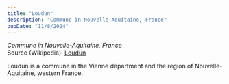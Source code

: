 ```yaml
---
title: "Loudun"
description: "Commune in Nouvelle-Aquitaine, France"
pubDate: "11/8/2024"
---
```


*Commune in Nouvelle-Aquitaine, France*  
Source (Wikipedia): [Loudun][1]

Loudun is a commune in the Vienne department and the region of Nouvelle-Aquitaine, western France.

[1]: https://en.wikipedia.org/wiki/Loudun
